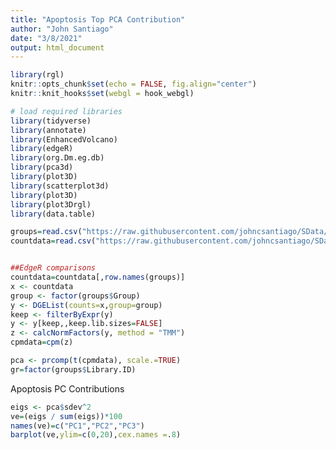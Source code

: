 ```yaml
---
title: "Apoptosis Top PCA Contribution"
author: "John Santiago"
date: "3/8/2021"
output: html_document
---
```


```r
library(rgl)
knitr::opts_chunk$set(echo = FALSE, fig.align="center")
knitr::knit_hooks$set(webgl = hook_webgl)

```

```r
# load required libraries 
library(tidyverse)
library(annotate)
library(EnhancedVolcano)
library(edgeR)
library(org.Dm.eg.db)
library(pca3d)
library(plot3D)
library(scatterplot3d)
library(plot3D)
library(plot3Drgl)
library(data.table)

groups=read.csv("https://raw.githubusercontent.com/johncsantiago/SData/master/Apoptosis%20Code/ApoptosisMetadata.csv",row.names=1)
countdata=read.csv("https://raw.githubusercontent.com/johncsantiago/SData/master/Apoptosis%20Code/ApoptosisCountdata.csv",row.names=1)


##EdgeR comparisons
countdata=countdata[,row.names(groups)]
x <- countdata
group <- factor(groups$Group)
y <- DGEList(counts=x,group=group)
keep <- filterByExpr(y)
y <- y[keep,,keep.lib.sizes=FALSE] 
z <- calcNormFactors(y, method = "TMM") 
cpmdata=cpm(z)

pca <- prcomp(t(cpmdata), scale.=TRUE) 
gr=factor(groups$Library.ID)

```

Apoptosis PC Contributions
```r
eigs <- pca$sdev^2
ve=(eigs / sum(eigs))*100
names(ve)=c("PC1","PC2","PC3")
barplot(ve,ylim=c(0,20),cex.names =.8)
```



